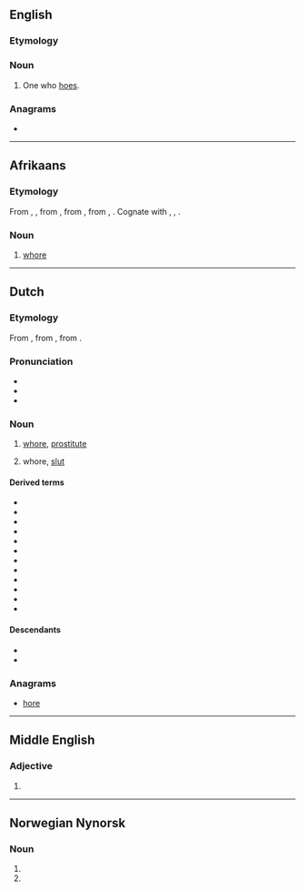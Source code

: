 {{also|Hoer|hoër|hör}}
==English==

===Etymology===
{{suffix|en|hoe|er}}

===Noun===
{{en-noun}}

# One who [[hoe]]s.

===Anagrams===
* {{anagrams|en|a=ehor|Hero|Rohe|heor|hero|rheo-|rohe}}

----

==Afrikaans==

===Etymology===
{{PIE root|af|keh₂}}
From {{inh|af|dum|hoere}}, {{m|dum|hoer}}, from {{inh|af|odt|*huora}}, from {{inh|af|gem-pro|*hōrǭ}}, from {{der|af|ine-pro|*kāro-}}, {{m|ine-pro|*keh₂ro-||dear, loved}}. Cognate with {{cog|de|Hure}}, {{cog|en|whore}}, {{cog|da|hore}}.

===Noun===
{{af-noun|hoere}}

# {{lb|af|derogatory}} [[whore]]

----

==Dutch==

===Etymology===
{{PIE root|nl|keh₂}}
From {{inh|nl|dum|hoere}}, from {{inh|nl|odt|*huora}}, from {{inh|nl|gem-pro|*hōrǭ}}.

===Pronunciation===
* {{audio|Nl-hoer.ogg|Audio|lang=nl}}
* {{IPA|/ɦur/|[ɦuːr]|lang=nl}}
* {{rhymes|lang=nl|ur}}

===Noun===
{{nl-noun|f|-en|hoertje}}

# {{lb|nl|sometimes|derogatory}} [[whore]], [[prostitute]]
# {{lb|nl|pejorative}} whore, [[slut]] {{qualifier|slur}}

====Derived terms====
* {{l|nl|aandachtshoer}}
* {{l|nl|heroïnehoer}}
* {{l|nl|hoerendochter}}
* {{l|nl|hoerendop}}
* {{l|nl|hoerenhengst}}
* {{l|nl|hoerenkind}}
* {{l|nl|hoerenloper}}
* {{l|nl|hoerenwaard}}
* {{l|nl|hoerenwaardin}}
* {{l|nl|hoerenzoon}}
* {{l|nl|hoerhuis}}
* {{l|nl|stoephoer}}

====Descendants====
* {{desc|af|hoer}}
* {{desc|srn|huru|bor=1}}

===Anagrams===
* [[hore#Dutch|hore]]

----

==Middle English==

===Adjective===
{{head|enm|adjective}}

# {{alt form|lang=enm|hor|t=hoar}}

----

==Norwegian Nynorsk==

===Noun===
{{head|nn|noun form|g=f}}

# {{inflection of|nn|ho||indef|p}}
# {{inflection of|nn|hoe||indef|p}}